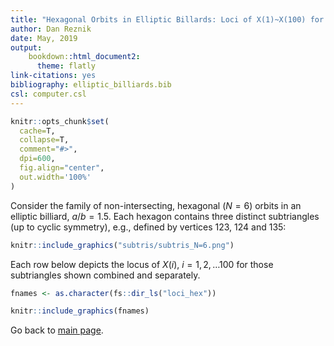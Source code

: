 ```yaml
--- 
title: "Hexagonal Orbits in Elliptic Billards: Loci of X(1)~X(100) for Internal Triangles"
author: Dan Reznik
date: May, 2019
output:
    bookdown::html_document2:
      theme: flatly
link-citations: yes
bibliography: elliptic_billiards.bib
csl: computer.csl
---
```


```r
knitr::opts_chunk$set(
  cache=T,
  collapse=T,
  comment="#>",
  dpi=600,
  fig.align="center",
  out.width='100%'
)
```

Consider the family of non-intersecting, hexagonal ($N=6$) orbits in an elliptic billiard, $a/b=1.5$. Each hexagon contains three distinct subtriangles (up to cyclic symmetry), e.g., defined by vertices 123, 124 and 135:

```r
knitr::include_graphics("subtris/subtris_N=6.png")
```

Each row below depicts the locus of $X(i)$, $i=1,2,\ldots 100$ for those subtriangles shown combined and separately.

```r
fnames <- as.character(fs::dir_ls("loci_hex"))
```

```r
knitr::include_graphics(fnames)
```

Go back to [main page](index.html).


